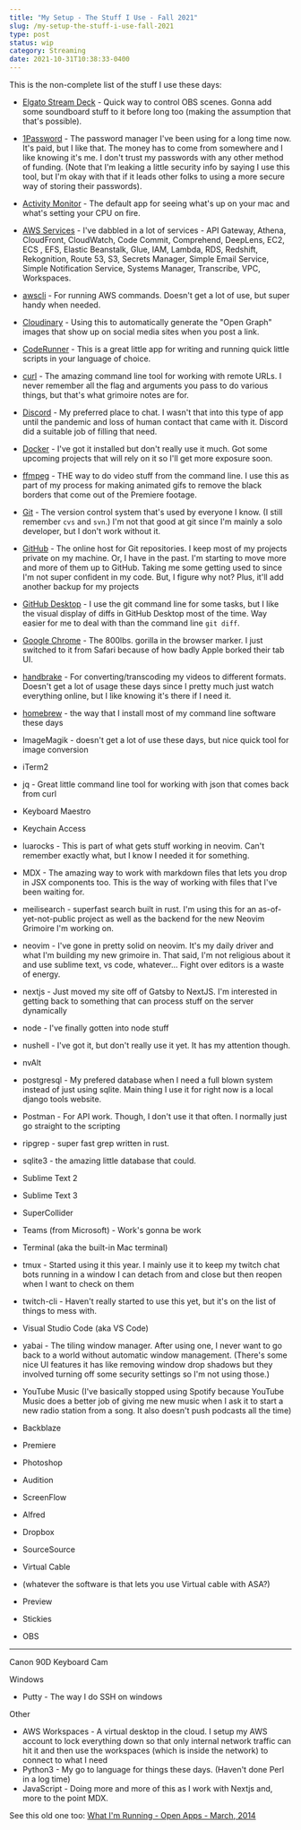 ```yaml
---
title: "My Setup - The Stuff I Use - Fall 2021"
slug: /my-setup-the-stuff-i-use-fall-2021
type: post
status: wip
category: Streaming
date: 2021-10-31T10:38:33-0400
---
```


This is the non-complete list of the stuff I use these days:

- [Elgato Stream Deck](https://www.elgato.com/en/stream-deck) - Quick way to control OBS scenes. Gonna add some soundboard stuff to it before long too (making the assumption that that's possible).
- [1Password](https://1password.com/) - The password manager I've been using for a long time now. It's paid, but I like that. The money has to come from somewhere and I like knowing it's me. I don't trust my passwords with any other method of funding. (Note that I'm leaking a little security info by saying I use this tool, but I'm okay with that if it leads other folks to using a more secure way of storing their passwords).
- [Activity Monitor](https://support.apple.com/guide/activity-monitor/welcome/mac) - The default app for seeing what's up on your mac and what's setting your CPU on fire.
- [AWS Services](https://aws.amazon.com/) - I've dabbled in a lot of services - API Gateway, Athena, CloudFront, CloudWatch, Code Commit, Comprehend, DeepLens, EC2, ECS , EFS, Elastic Beanstalk, Glue, IAM, Lambda, RDS, Redshift, Rekognition, Route 53, S3, Secrets Manager, Simple Email Service, Simple Notification Service, Systems Manager, Transcribe, VPC, Workspaces. 
- [awscli](https://aws.amazon.com/cli/) - For running AWS commands. Doesn't get a lot of use, but super handy when needed.
- [Cloudinary](https://cloudinary.com/) - Using this to automatically generate the "Open Graph" images that show up on social media sites when you post a link.
- [CodeRunner](https://coderunnerapp.com/) - This is a great little app for writing and running quick little scripts in your language of choice.
- [curl](https://curl.se/) - The amazing command line tool for working with remote URLs. I never remember all the flag and arguments you pass to do various things, but that's what grimoire notes are for.
- [Discord](https://discord.com/) - My preferred place to chat. I wasn't that into this type of app until the pandemic and loss of human contact that came with it. Discord did a suitable job of filling that need.
- [Docker](https://www.docker.com/) - I've got it installed but don't really use it much. Got some upcoming projects that will rely on it so I'll get more exposure soon.
- [ffmpeg](https://www.ffmpeg.org/) - THE way to do video stuff from the command line. I use this as part of my process for making animated gifs to remove the black borders that come out of the Premiere footage.
- [Git](https://git-scm.com/) - The version control system that's used by everyone I know. (I still remember `cvs` and `svn`.) I'm not that good at git since I'm mainly a solo developer, but I don't work without it.
- [GitHub](https://github.com/) - The online host for Git repositories. I keep most of my projects private on my machine. Or, I have in the past. I'm starting to move more and more of them up to GitHub. Taking me some getting used to since I'm not super confident in my code. But, I figure why not? Plus, it'll add another backup for my projects
- [GitHub Desktop](https://desktop.github.com/) - I use the git command line for some tasks, but I like the visual display of diffs in GitHub Desktop most of the time. Way easier for me to deal with than the command line `git diff`.
- [Google Chrome](https://www.google.com/chrome/) - The 800lbs. gorilla in the browser marker. I just switched to it from Safari because of how badly Apple borked their tab UI. 
- [handbrake](https://handbrake.fr/) - For converting/transcoding my videos to different formats. Doesn't get a lot of usage these days since I pretty much just watch everything online, but I like knowing it's there if I need it.
- [homebrew](https://brew.sh/) - the way that I install most of my command line software these days
- ImageMagik - doesn't get a lot of use these days, but nice quick tool for image conversion
- iTerm2
- jq - Great little command line tool for working with json that comes back from curl
- Keyboard Maestro
- Keychain Access
- luarocks - This is part of what gets stuff working in neovim. Can't remember exactly what, but I know I needed it for something. 
- MDX - The amazing way to work with markdown files that lets you drop in JSX components too. This is the way of working with files that I've been waiting for. 
- meilisearch - superfast search built in rust. I'm using this for an as-of-yet-not-public project as well as the backend for the new Neovim Grimoire I'm working on. 
- neovim - I've gone in pretty solid on neovim. It's my daily driver and what I'm building my new grimoire in. That said, I'm not religious about it and use sublime text, vs code, whatever... Fight over editors is a waste of energy.
- nextjs - Just moved my site off of Gatsby to NextJS. I'm interested in getting back to something that can process stuff on the server dynamically
- node - I've finally gotten into node stuff
- nushell - I've got it, but don't really use it yet. It has my attention though. 
- nvAlt
- postgresql - My prefered database when I need a full blown system instead of just using sqlite. Main thing I use it for right now is a local django tools website.
- Postman - For API work. Though, I don't use it that often. I normally just go straight to the scripting
- ripgrep - super fast grep written in rust. 
- sqlite3 - the amazing little database that could. 
- Sublime Text 2
- Sublime Text 3
- SuperCollider
- Teams (from Microsoft) - Work's gonna be work
- Terminal (aka the built-in Mac terminal)
- tmux - Started using it this year. I mainly use it to keep my twitch chat bots running in a window I can detach from and close but then reopen when I want to check on them
- twitch-cli - Haven't really started to use this yet, but it's on the list of things to mess with. 
- Visual Studio Code (aka VS Code)
- yabai - The tiling window manager. After using one, I never want to go back to a world without automatic window management. (There's some nice UI features it has like removing window drop shadows but they involved turning off some security settings so I'm not using those.)
- YouTube Music (I've basically stopped using Spotify because YouTube Music does a better job of giving me new music when I ask it to start a new radio station from a song. It also doesn't push podcasts all the time)



- Backblaze 
- Premiere
- Photoshop
- Audition 
- ScreenFlow
- Alfred
- Dropbox
- SourceSource
- Virtual Cable
- (whatever the software is that lets you use Virtual cable with ASA?)
- Preview
- Stickies
- OBS



---

Canon 90D
Keyboard Cam





Windows

- Putty - The way I do SSH on windows

Other

- AWS Workspaces - A virtual desktop in the cloud. I setup my AWS account to lock everything down so that only internal network traffic can hit it and then use the workspaces (which is inside the network) to connect to what I need
- Python3 - My go to language for things these days. (Haven't done Perl in a log time)
- JavaScript - Doing more and more of this as I work with Nextjs and, more to the point MDX. 


See this old one too: [What I'm Running - Open Apps - March, 2014](/what-i-am-running-open-apps-march-1st-2014)